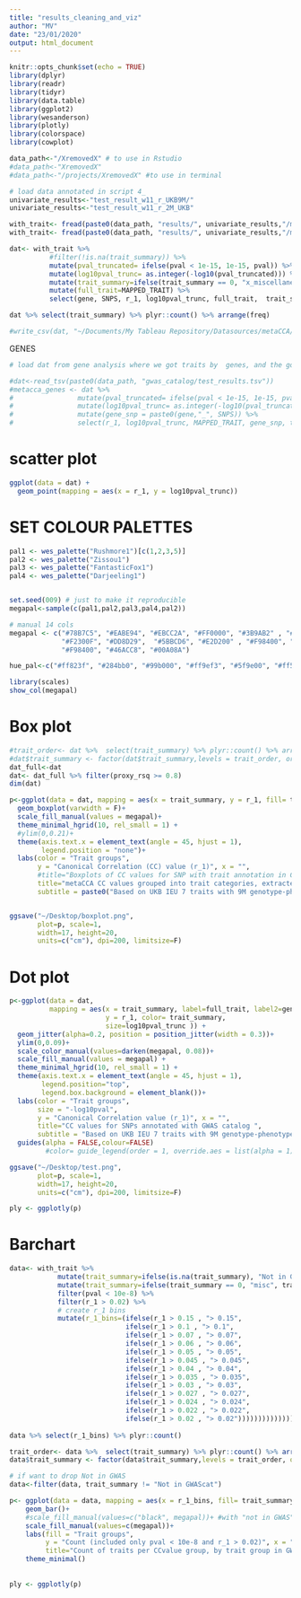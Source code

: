 ```yaml
---
title: "results_cleaning_and_viz"
author: "MV"
date: "23/01/2020"
output: html_document
---
```


```r
knitr::opts_chunk$set(echo = TRUE)
library(dplyr)
library(readr)
library(tidyr)
library(data.table)
library(ggplot2)
library(wesanderson)
library(plotly)
library(colorspace)
library(cowplot)
```

```r
data_path<-"/XremovedX" # to use in Rstudio 
#data_path<-"XremovedX"
#data_path<-"/projects/XremovedX" #to use in terminal
```


```r
# load data annotated in script 4_
univariate_results<-"test_result_w11_r_UKB9M/" 
univariate_results<-"test_result_w11_r_2M_UKB"

with_trait<- fread(paste0(data_path, "results/", univariate_results,"/metaCCA_snps_all_UKB_annotated_w_traits.tsv"))
with_trait<- fread(paste0(data_path, "results/", univariate_results,"/metaCCA_snps_all_UKB_annotated_w_traits_addedProxies.tsv"))
```

```r

dat<- with_trait %>% 
          #filter(!is.na(trait_summary)) %>% 
          mutate(pval_truncated= ifelse(pval < 1e-15, 1e-15, pval)) %>% 
          mutate(log10pval_trunc= as.integer(-log10(pval_truncated))) %>% 
          mutate(trait_summary=ifelse(trait_summary == 0, "x_miscellaneous", trait_summary)) %>% 
          mutate(full_trait=MAPPED_TRAIT) %>% 
          select(gene, SNPS, r_1, log10pval_trunc, full_trait,  trait_summary, 'STUDY ACCESSION')#, proxy_rsq,) 

dat %>% select(trait_summary) %>% plyr::count() %>% arrange(freq)

#write_csv(dat, "~/Documents/My Tableau Repository/Datasources/metaCCA/test_input.csv")
```




GENES
```r
# load dat from gene analysis where we got traits by  genes, and the got traits only for snps that has associations

#dat<-read_tsv(paste0(data_path, "gwas_catalog/test_results.tsv"))
#metacca_genes <- dat %>%
#                mutate(pval_truncated= ifelse(pval < 1e-15, 1e-15, pval)) %>% 
#                mutate(log10pval_trunc= as.integer(-log10(pval_truncated))) %>% 
#                mutate(gene_snp = paste0(gene,"_", SNPS)) %>% 
#                select(r_1, log10pval_trunc, MAPPED_TRAIT, gene_snp, trait_summary) %>% distinct


```








# scatter plot
```r
ggplot(data = dat) + 
  geom_point(mapping = aes(x = r_1, y = log10pval_trunc))
```

# SET COLOUR PALETTES
```r

pal1 <- wes_palette("Rushmore1")[c(1,2,3,5)]
pal2 <- wes_palette("Zissou1")
pal3 <- wes_palette("FantasticFox1")
pal4 <- wes_palette("Darjeeling1")


set.seed(009) # just to make it reproducible
megapal<-sample(c(pal1,pal2,pal3,pal4,pal2))

# manual 14 cols
megapal <- c("#78B7C5", "#EABE94", "#EBCC2A", "#FF0000", "#3B9AB2" , "#B40F20", "#0B775E",
             "#F2300F", "#DD8D29",  "#5BBCD6", "#E2D200" , "#F98400", "#46ACC8", "#00A08A",
             "#F98400", "#46ACC8", "#00A08A")

hue_pal<-c("#ff823f", "#284bb0", "#99b000", "#ff9ef3", "#5f9e00", "#ff5f87", "#02cd7e", "#ac2100", "#02ffe8", "#ffa879", "#2cb7ff", "#e7fd86", "#007d5c", "#ffd871", "#919976", "black")

library(scales)
show_col(megapal)

```


# Box plot
```r

#trait_order<- dat %>%  select(trait_summary) %>% plyr::count() %>% arrange(desc(freq)) %>% pull(trait_summary)
#dat$trait_summary <- factor(dat$trait_summary,levels = trait_order, ordered = TRUE)
dat_full<-dat
dat<- dat_full %>% filter(proxy_rsq >= 0.8)
dim(dat)

p<-ggplot(data = dat, mapping = aes(x = trait_summary, y = r_1, fill= trait_summary)) + 
  geom_boxplot(varwidth = F)+
  scale_fill_manual(values = megapal)+
  theme_minimal_hgrid(10, rel_small = 1) +
  #ylim(0,0.21)+
  theme(axis.text.x = element_text(angle = 45, hjust = 1),
        legend.position = "none")+
  labs(color = "Trait groups",
       y = "Canonical Correlation (CC) value (r_1)", x = "",
       #title="Boxplots of CC values for SNP with trait annotation in GWAS catalog",
       title="metaCCA CC values grouped into trait categories, extracted from GWAS catalog",
       subtitle = paste0("Based on UKB IEU 7 traits with 9M genotype-phenotype matrix \nNumber of SNPs displayed: ", dim(dat)[1], ": only real SNPs + proxies r2 > 0.80"))


ggsave("~/Desktop/boxplot.png",
       plot=p, scale=1, 
       width=17, height=20,
       units=c("cm"), dpi=200, limitsize=F)
```


# Dot plot
```r

p<-ggplot(data = dat,
          mapping = aes(x = trait_summary, label=full_trait, label2=gene,
                        y = r_1, color= trait_summary, 
                        size=log10pval_trunc )) + 
  geom_jitter(alpha=0.2, position = position_jitter(width = 0.3))+
  ylim(0,0.09)+
  scale_color_manual(values=darken(megapal, 0.08))+
  scale_fill_manual(values = megapal) +
  theme_minimal_hgrid(10, rel_small = 1) +
  theme(axis.text.x = element_text(angle = 45, hjust = 1),
        legend.position="top",
        legend.box.background = element_blank())+
  labs(color = "Trait groups",
       size = "-log10pval",
       y = "Canonical Correlation value (r_1)", x = "",
       title="CC values for SNPs annotated with GWAS catalog ",
       subtitle = "Based on UKB IEU 7 traits with 9M genotype-phenotype matrix")+
  guides(alpha = FALSE,colour=FALSE)
         #color= guide_legend(order = 1, override.aes = list(alpha = 1)))

ggsave("~/Desktop/test.png",
       plot=p, scale=1, 
       width=17, height=20,
       units=c("cm"), dpi=200, limitsize=F)

ply <- ggplotly(p)

```




# Barchart


```r
data<- with_trait %>%
            mutate(trait_summary=ifelse(is.na(trait_summary), "Not in GWAScat", trait_summary)) %>% 
            mutate(trait_summary=ifelse(trait_summary == 0, "misc", trait_summary)) %>% 
            filter(pval < 10e-8) %>% 
            filter(r_1 > 0.02) %>% 
            # create r_1 bins
            mutate(r_1_bins=(ifelse(r_1 > 0.15 , "> 0.15", 
                             ifelse(r_1 > 0.1 , "> 0.1", 
                             ifelse(r_1 > 0.07 , "> 0.07",
                             ifelse(r_1 > 0.06 , "> 0.06",
                             ifelse(r_1 > 0.05 , "> 0.05",
                             ifelse(r_1 > 0.045 , "> 0.045",
                             ifelse(r_1 > 0.04 , "> 0.04",
                             ifelse(r_1 > 0.035 , "> 0.035",
                             ifelse(r_1 > 0.03 , "> 0.03",
                             ifelse(r_1 > 0.027 , "> 0.027",
                             ifelse(r_1 > 0.024 , "> 0.024",
                             ifelse(r_1 > 0.022 , "> 0.022",
                             ifelse(r_1 > 0.02 , "> 0.02")))))))))))))))
            
data %>% select(r_1_bins) %>% plyr::count()
```

```r

trait_order<- data %>%  select(trait_summary) %>% plyr::count() %>% arrange(desc(freq)) %>% pull(trait_summary)
data$trait_summary <- factor(data$trait_summary,levels = trait_order, ordered = TRUE)

# if want to drop Not in GWAS
data<-filter(data, trait_summary != "Not in GWAScat")

p<- ggplot(data = data, mapping = aes(x = r_1_bins, fill= trait_summary)) + 
    geom_bar()+
    #scale_fill_manual(values=c("black", megapal))+ #with "not in GWAS"
    scale_fill_manual(values=c(megapal))+
    labs(fill = "Trait groups",
         y = "Count (included only pval < 10e-8 and r_1 > 0.02)", x = "r_1 (CC value) arbitary groups",
         title="Count of traits per CCvalue group, by trait group in GWAS catalog")+
    theme_minimal()
    
    
ply <- ggplotly(p)

```
